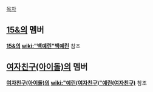 [[목차]]

== [[15&]]의 멤버 ==

'''[[15&]]의 [[wiki:"백예린"백예린]]''' 참조



== [[여자친구(아이돌)]]의 멤버 ==

'''[[여자친구(아이돌)]]의 [[wiki:"예린(여자친구)"예린(여자친구)]]''' 참조
